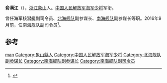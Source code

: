 '''俞满江'''（{{bd|？||}}），[[浙江|浙江]][[象山|象山]]人。[[中国人民解放军海军少将|中国人民解放军海军少将]]军衔。

曾任海军核潜艇副司令员、[[北海舰队|北海舰队]]副参谋长、[[南海舰队|南海舰队]]副参谋长等职。2016年9月前，任南海舰队副司令员<ref>{{cite web|accessdate=2016-09-11|url=http://www.thepaper.cn/newsDetail_forward_1527254|title=海军南海舰队副参谋长俞满江少将升任南海舰队副司令员|publisher=澎湃新闻|archive-date=2020-11-05|archive-url=https://web.archive.org/web/20201105135355/http://www.thepaper.cn/newsDetail_forward_1527254|dead-url=no}}</ref>。

==参考==
{{reflist}}

{{DEFAULTSORT:yu manjiang}}
[[Category:俞姓|man]]
[[Category:象山縣人|Category:象山縣人]]
[[Category:中国人民解放军海军少将|Category:中国人民解放军海军少将]]
[[Category:北海舰队副参谋长|Category:北海舰队副参谋长]]
[[Category:南海舰队副参谋长|Category:南海舰队副参谋长]]
[[Category:南海舰队副司令员|Category:南海舰队副司令员]]
{{china-mil-bio-stub}}